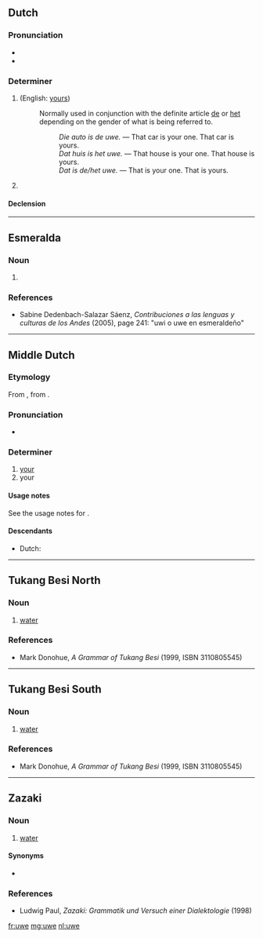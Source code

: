 {{also|Uwe}}
==Dutch==

===Pronunciation===
* {{IPA|/ˈywə/|lang=nl}}
* {{audio|Nl-uwe.ogg|Audio|lang=nl}}

===Determiner===
{{head|nl|determiner|cat2=possessive determiners}}

# {{form of|non-[[attributive]] form|uw|lang=nl}} (English: [[yours]])
#: Normally used in conjunction with the definite article [[de]] or [[het]] depending on the gender of what is being referred to.
#:: ''Die auto is de uwe.'' &mdash; That car is your one. That car is yours.
#:: ''Dat huis is het uwe.'' &mdash; That house is your one. That house is yours.
#:: ''Dat is de/het uwe.'' &mdash; That is your one. That is yours.
# {{label|nl|archaic}} {{form of|inflected form|uw|lang=nl}}

====Declension====
{{nl-decl-personal pronouns}}

----

==Esmeralda==

===Noun===
{{head|qfa-und-esm|noun}}

# {{altform|uvve|lang=qfa-und-esm}}

===References===
* Sabine Dedenbach-Salazar Sáenz, ''Contribuciones a las lenguas y culturas de los Andes'' (2005), page 241: "uwi o uwe en esmeraldeño"

----

==Middle Dutch==

===Etymology===
From {{inh|dum|odt|iuwa}}, from {{etyl|gem-pro|dum}} {{m|gem-pro|*izweraz}}.

===Pronunciation===
* {{IPA|lang=dum|/ˈyːwə/}}

===Determiner===
{{dum-adj|cat=determiners|cat2=possessive determiners}}

# [[your]] {{gloss|plural}}
# your {{gloss|singular, informal}}

====Usage notes====
See the usage notes for {{m|dum|gi}}.

====Descendants====
* Dutch: {{l|nl|uw}}

----

==Tukang Besi North==

===Noun===
{{head|khc|noun}}

# [[water]]

===References===
* Mark Donohue, ''A Grammar of Tukang Besi'' (1999, ISBN 3110805545)

----

==Tukang Besi South==

===Noun===
{{head|bhq|noun}}

# [[water]]

===References===
* Mark Donohue, ''A Grammar of Tukang Besi'' (1999, ISBN 3110805545)

----

==Zazaki==

===Noun===
{{head|zza|noun}}

# [[water]]

====Synonyms====
* {{l|zza|aw}} {{q|Dimli}}

===References===
* Ludwig Paul, ''Zazaki: Grammatik und Versuch einer Dialektologie'' (1998)

[[fr:uwe]]
[[mg:uwe]]
[[nl:uwe]]